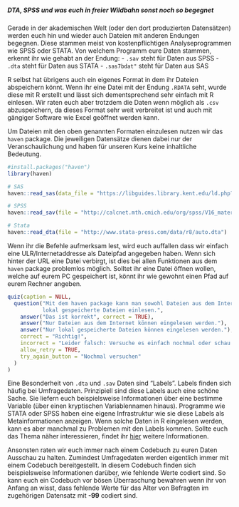##### DTA, SPSS und was euch in freier Wildbahn sonst noch so begegnet

Gerade in der akademischen Welt (oder den dort produzierten Datensätzen) werden
euch hin und wieder auch Dateien mit anderen Endungen begegnen. Diese stammen
meist von kostenpflichtigen Analyseprogrammen wie SPSS oder STATA. Von welchem 
Programm eure Daten stammen, erkennt ihr wie gehabt an der Endung:
- `.sav` steht für Daten aus SPSS
- `.dta` steht für Daten aus STATA
- `.sas7bdat"` steht für Daten aus SAS

R selbst hat übrigens auch ein eigenes Format in dem ihr Dateien abspeichern könnt.
Wenn ihr eine Datei mit der Endung `.RDATA` seht, wurde diese mit R erstellt und 
lässt sich dementsprechend sehr einfach mit R einlesen. Wir raten euch aber trotzdem
die Daten wenn möglich als `.csv` abzuspeichern, da dieses Format sehr weit verbreitet ist
und auch mit gängiger Software wie Excel geöffnet werden kann.

Um Dateien mit den oben genannten Formaten einzulesen nutzen wir das `haven` 
package. Die jeweiligen Datensätze dienen dabei nur der Veranschaulichung und 
haben für unseren Kurs keine inhaltliche Bedeutung.

```r
#install.packages("haven")
library(haven)

# SAS
haven::read_sas(data_file = "https://libguides.library.kent.edu/ld.php?content_id=11205331")

# SPSS
haven::read_sav(file = "http://calcnet.mth.cmich.edu/org/spss/V16_materials/DataSets_v16/Cars.sav")

# Stata
haven::read_dta(file = "http://www.stata-press.com/data/r8/auto.dta")
```

Wenn ihr die Befehle aufmerksam lest, wird euch auffallen dass wir einfach eine
ULR/Internetaddresse als Dateipfad angegeben haben. Wenn sich hinter der URL 
eine Datei verbirgt, ist dies bei allen Funktionen aus dem `haven` package
problemlos möglich. Solltet ihr eine Datei öffnen wollen, welche auf eurem PC 
gespeichert ist, könnt ihr wie gewohnt einen Pfad auf eurem Rechner angeben.


```r
quiz(caption = NULL,
  question("Mit dem haven package kann man sowohl Dateien aus dem Internet als auch
           lokal gespeicherte Dateien einlesen.",
    answer("Das ist korrekt", correct = TRUE),
    answer("Nur Dateien aus dem Internet können eingelesen werden."),
    answer("Nur lokal gespeicherte Dateien können eingelesen werden."),
    correct = "Richtig!",
    incorrect = "Leider falsch: Versuche es einfach nochmal oder schau im Code nach!",
    allow_retry = TRUE,
    try_again_button = "Nochmal versuchen"
  )
)
```


Eine Besonderheit von `.dta` und `.sav` Daten sind "Labels". Labels finden sich
häufig bei Umfragedaten. Prinzipiell sind diese Labels auch eine schöne Sache. Sie
liefern euch beispielsweise Informationen über eine bestimme Variable (über einen
kryptischen Variablennamen hinaus). Programme wie STATA oder SPSS haben eine eigene
Infrastruktur wie sie diese Labels als Metainformationen anzeigen. Wenn solche Daten
in R eingelesen werden, kann es aber manchmal zu Problemen mit den Labels kommen. 
Sollte euch das Thema näher interessieren, findet ihr [hier](https://www.pipinghotdata.com/posts/2020-12-23-leveraging-labelled-data-in-r/) 
weitere Informationen.

Ansonsten raten wir euch immer nach einem Codebuch zu euren Daten Ausschau zu halten.
Zumindest Umfragedaten werden eigentlich immer mit einem Codebuch bereitgestellt.
In diesem Codebuch finden sich beispielsweise Informationen darüber, wie fehlende
Werte codiert sind. So kann euch ein Codebuch vor bösen Überraschung bewahren wenn
ihr von Anfang an wisst, dass fehlende Werte für das Alter von Befragten im zugehörigen 
Datensatz mit **-99** codiert sind. 